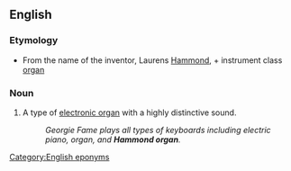 ==English==
{{wikipedia}}
===Etymology===
* From the name of the inventor, Laurens [[Hammond]], + instrument class [[organ]]
===Noun===
{{en-noun|sg=[[Hammond]] [[organ]]}}

# {{musical instruments}} A type of [[electronic organ]] with a highly distinctive sound. 
#:''Georgie Fame plays all types of keyboards including electric piano, organ, and '''Hammond organ'''.''

[[Category:English eponyms]]